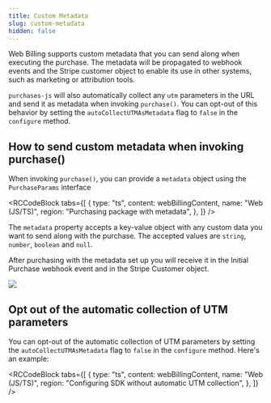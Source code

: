 ```yaml
---
title: Custom Metadata
slug: custom-metadata
hidden: false
---
```


Web Billing supports custom metadata that you can send along when executing the purchase.
The metadata will be propagated to webhook events and the Stripe customer object to enable its use in other systems, such as marketing or attribution tools.

`purchases-js` will also automatically collect any `utm` parameters in the URL and send it as metadata when invoking `purchase()`.
You can opt-out of this behavior by setting the `autoCollectUTMAsMetadata` flag to `false` in the `configure` method.

## How to send custom metadata when invoking purchase()

When invoking `purchase()`, you can provide a `metadata` object using the `PurchaseParams` interface


<RCCodeBlock
  tabs={[
    {
      type: "ts",
      content: webBillingContent,
      name: "Web (JS/TS)",
      region: "Purchasing package with metadata",
    },
  ]}
/>

The `metadata` property accepts a key-value object with any custom data you want to send along with the purchase.
The accepted values are `string`, `number`, `boolean` and `null`.

After purchasing with the metadata set up you will receive it in the Initial Purchase webhook event and in the Stripe Customer object.

![](/images/web-billing/metadata-in-initial-purchase-event.png)

## Opt out of the automatic collection of UTM parameters

You can opt-out of the automatic collection of UTM parameters by setting the `autoCollectUTMAsMetadata` flag to `false` in the `configure` method.
Here's an example:

<RCCodeBlock
  tabs={[
    {
      type: "ts",
      content: webBillingContent,
      name: "Web (JS/TS)",
      region: "Configuring SDK without automatic UTM collection",
    },
  ]}
/>
